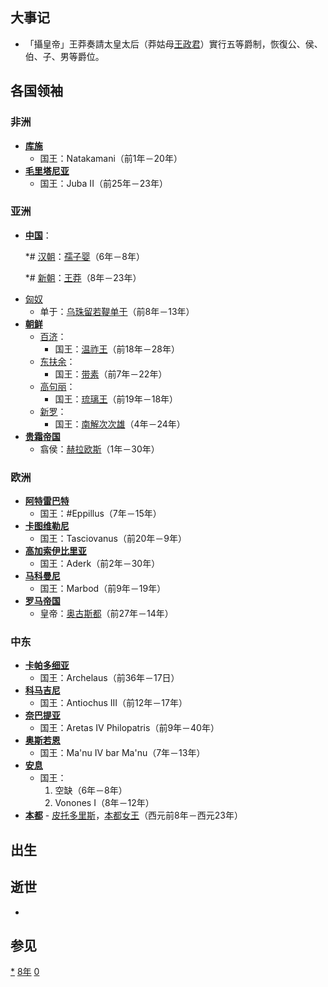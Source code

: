 {{yearTOC|8|西汉'''[[居摄|居摄]]三年'''，'''[[初始|初始]]元年'''}}

== 大事记 ==
*「攝皇帝」王莽奏請太皇太后（莽姑母[[王政君|王政君]]）實行五等爵制，恢復公、侯、伯、子、男等爵位。

== 各国领袖 ==
=== 非洲 ===
* '''[[库施|库施]]'''
** 国王：Natakamani（前1年－20年）
* '''[[毛里塔尼亚|毛里塔尼亚]]'''
** 国王：Juba II（前25年－23年）

=== 亚洲 ===
* '''[[中国|中国]]'''：
**# [[汉朝|汉朝]]：[[孺子婴|孺子婴]]（6年－8年）
**# [[新朝|新朝]]：[[王莽|王莽]]（8年－23年）
* [[匈奴|匈奴]]
** 单于：[[乌珠留若鞮单于|乌珠留若鞮单于]]（前8年－13年）
* '''[[古朝鮮|朝鲜]]'''
** [[百济|百济]]：
*** 国王：[[温祚王|温祚王]]（前18年－28年）
** [[东扶余|东扶余]]：
*** 国王：[[带素|带素]]（前7年－22年）
** [[高句丽|高句丽]]：
*** 国王：[[琉璃王|琉璃王]]（前19年－18年）
** [[新罗|新罗]]：
*** 国王：[[南解次次雄|南解次次雄]]（4年－24年）
* '''[[贵霜帝国|贵霜帝国]]'''
** 翕侯：[[赫拉欧斯|赫拉欧斯]]（1年－30年）

=== 欧洲 ===
* '''[[阿特雷巴特|阿特雷巴特]]'''
** 国王：#Eppillus（7年－15年）
* '''[[卡图维勒尼|卡图维勒尼]]'''
** 国王：Tasciovanus（前20年－9年）
* '''[[高加索伊比里亚|高加索伊比里亚]]'''
** 国王：Aderk（前2年－30年）
* '''[[马科曼尼|马科曼尼]]'''
** 国王：Marbod（前9年－19年）
* '''[[罗马帝国|罗马帝国]]'''
** 皇帝：[[奥古斯都|奥古斯都]]（前27年－14年）

=== 中东 ===
* '''[[卡帕多细亚|卡帕多细亚]]'''
** 国王：Archelaus（前36年－17日）
* '''[[科马吉尼|科马吉尼]]'''
** 国王：Antiochus III（前12年－17年）
* '''[[奈巴提亚|奈巴提亚]]'''
** 国王：Aretas IV Philopatris（前9年－40年）
* '''[[奥斯若恩|奥斯若恩]]'''
** 国王：Ma'nu IV bar Ma'nu（7年－13年）
* '''[[安息_(国家)|安息]]''' 
** 国王：
**# 空缺（6年－8年）
**# Vonones I（8年－12年）
* '''[[本都|本都]]''' - [[皮托多里斯|皮托多里斯]]，[[本都统治者列表|本都女王]]（西元前8年－西元23年）

== 出生 ==

== 逝世 ==
*

== 参见 ==
{{Wikisource year mention}}

[[Category:8年|*]]
[[Category:0年代|8年]]
[[Category:1世纪各年|0]]